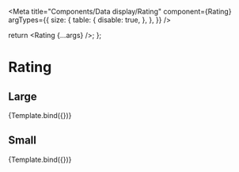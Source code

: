 

<Meta
  title="Components/Data display/Rating"
  component={Rating}
  argTypes={{
    size: {
      table: {
        disable: true,
      },
    },
  }}
/>

  return <Rating {...args} />;
};

# Rating

## Large

<Canvas>
  <Story
    name="Large"
    args={{
      rating: 4.5,
      size: 'large',
    }}
  >
    {Template.bind({})}
  </Story>
</Canvas>

<ArgsTable story="Large" />

## Small

<Canvas>
  <Story
    name="Small"
    args={{
      rating: 3.6,
      size: 'small',
    }}
  >
    {Template.bind({})}
  </Story>
</Canvas>

<ArgsTable story="Small" />

